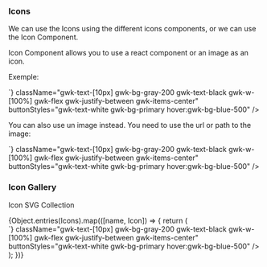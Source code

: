 
<Meta title="Foundation/icons" />
<h3> Icons </h3>

We can use the Icons using the different icons components, or we can use the Icon Component.

Icon Component allows you to use a react component or an image as an icon.

Exemple:

<div className="gwk-p-6">
  <MyIcon
    alt="Close this modal"
    elementSrc={Close}
    className="gwk-text-white gwk-h-8 gwk-w-8 gwk-rounded-full gwk-bg-black"
  />
</div>
<CodeToClipboard
  code={`<Icon alt="Close this modal" elementSrc={CloseRoundedFill} className="gwk-text-white gwk-h-8 gwk-w-8 gwk-rounded-full gwk-bg-black"/>`}
  className="gwk-text-[10px] gwk-bg-gray-200 gwk-text-black gwk-w-[100%] gwk-flex gwk-justify-between gwk-items-center"
  buttonStyles="gwk-text-white gwk-bg-primary hover:gwk-bg-blue-500"
/>

You can also use un image instead. You need to use the url or path to the image:

<div className="gwk-p-6">
  <MyIcon
    alt="GrawikiLogo"
    elementSrc="/vite.svg"
    className="gwk-h-8 gwk-w-8"
  />
</div>
<CodeToClipboard
  code={`<Icon alt="GrawikiLogo" elementSrc="../../public/vite.svg" className="gwk-h-8 gwk-w-8" />`}
  className="gwk-text-[10px] gwk-bg-gray-200 gwk-text-black gwk-w-[100%] gwk-flex gwk-justify-between gwk-items-center"
  buttonStyles="gwk-text-white gwk-bg-primary hover:gwk-bg-blue-500"
/>

<h3> Icon Gallery </h3>
<p> Icon SVG Collection </p>

<IconGallery>
  <div className="gwk-grid gwk-grid-cols-4 gwk-gap-4  ">
    {Object.entries(Icons).map(([name, Icon]) => {
      return (
        <div
          className=" gwk-flex gwk-flex-col gwk-p-2 gwk-justify-center gwk-items-center gwk-gap-3"
          key={name}
        >
          <div
            name={name}
            className="gwk-flex gwk-flex-col gwk-m-2 hover:gwk-shadow-md "
          >
            <Icon width="3em" height="3em" />
          </div>
          <CodeToClipboard
            code={`<${name} />`}
            className="gwk-text-[10px] gwk-bg-gray-200 gwk-text-black gwk-w-[100%] gwk-flex gwk-justify-between gwk-items-center"
            buttonStyles="gwk-text-white gwk-bg-primary hover:gwk-bg-blue-500"
          />
        </div>
      );
    })}
  </div>
</IconGallery>
